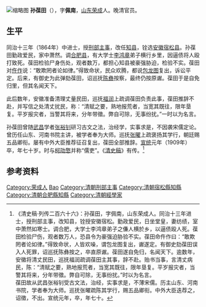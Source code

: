 [[File:孙葆田.jpg|缩略图]]
'''孙葆田'''（{{bd|1840年||1909年||Sun孙}}），字'''佩南'''，[[山东|山东]][[荣成|荣成]]人。晚清官员。

== 生平 ==
同治十三年（1864年）中进士，授[[刑部|刑部]][[主事|主事]]，改任[[知县|知县]]，铨选[[安徽|安徽]][[宿松县|宿松县]]。孙葆田勤政爱民，家中萧然。调[[合肥县|合肥县]]，有大学士[[李鸿章|李鸿章]]弟子横行乡里，因逼债将人殴打致死。葆田检验尸身伤处，观者数万，都担心知县被豪强胁迫，检验不实。葆田对[[仵作|仵作]]说：“敢欺罔者论如律。”得致命状，民众欢腾，都说[[包拯|包龙图]]复出，诉讼平定。后来，有御史为此弹劾葆田，诏巡抚[[陈彝|陈彝]]按察，最终仍按原谳。葆田于是自免归里，但其名闻天下。

此后数年，安徽准备清理丈量民田，巡抚[[福润|福润]]上疏调葆田负责此事，葆田推辞不赴，并写信之处清丈扰民，称：“清赋之要，熟地报荒者，当宽其既往，限年垦复。平岁报灾者，当警其将来，分年带徵。弊自可除，无事纷扰。”一时以为名言。

孙葆田曾随[[武昌|武昌]]学者[[张裕钊|张裕钊]]研习古文之法，治经学，实事求是，不因袭宋儒定论。曾历任山东、河南书院主讲，被学者奉为大师。巡抚[[张曜|张曜]]上疏褒扬其学行，朝廷赐五品卿衔。屡有中外大臣推荐征召复出，葆田全部推辞。[[宣统|宣统]]元年（1909年）卒，年七十岁。时与[[柯劭憼|柯劭憼]]并称“儒吏”。《[[清史稿|清史稿]]》有传。<ref>《清史稿·列传二百六十六》：孙葆田，字佩南，山东荣成人。同治十三年进士，授刑部主事，改知县，铨授安徽宿松。勤政爱民，日坐堂皇，妻纺绩，室中萧然如寒士。调合肥，大学士李鸿章弟子之傔人横於乡，以逼债殴人死。葆田检验尸伤，观者数万人，恐县令为豪强迫胁验不实。葆田命仵作曰：“敢欺罔者论如律。”得致命状，人皆欢噪，谓包龙图复出，谳遂定。有御史劾葆田误入人死罪，诏巡抚陈彝按之，卒直原谳。葆田遂自免归，名闻天下。逾数年，安徽将清丈民田，巡抚福润疏调葆田主其事，辞不赴。贻书当事，言清丈病民，陈：“清赋之要，熟地报荒者，当宽其既往，限年垦复。平岁报灾者，当警其将来，分年带徵。弊自可除，无事纷扰。”时以为名言。<br>葆田故从武昌张裕钊受古文法，治经，实事求是，不薄宋儒。历主山东、河南书院，学者奉为大师。巡抚张曜疏陈其学行，赐五品卿衔。中外大臣迭荐之，诏徵，不出。宣统元年，卒，年七十。</ref>

== 参考资料 ==
{{reflist}}

{{同治十三年甲戌科殿试金榜}}

{{Authority control}}

{{DEFAULTSORT:Sun孙}}
[[Category:荣成人|Category:荣成人]]
[[Category:孙姓|Bao]]
[[Category:清朝刑部主事|Category:清朝刑部主事]]
[[Category:清朝宿松縣知縣|Category:清朝宿松縣知縣]]
[[Category:清朝合肥縣知縣|Category:清朝合肥縣知縣]]
[[Category:清朝經學家|Category:清朝經學家]]